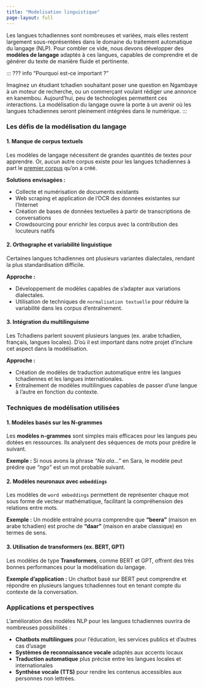 ```yaml
---
title: "Modelisation linguistique"
page-layout: full
---
```


Les langues tchadiennes sont nombreuses et variées, mais elles restent largement sous-représentées dans le domaine du traitement automatique du langage (NLP). Pour combler ce vide, nous devons développer des **modèles de langage** adaptés à ces langues, capables de comprendre et de générer du texte de manière fluide et pertinente.

::: ??? info "Pourquoi est-ce important ?"

Imaginez un étudiant tchadien souhaitant poser une question en Ngambaye à un moteur de recherche, ou un commerçant voulant rédiger une annonce en kanembou. Aujourd’hui, peu de technologies permettent ces interactions. La modélisation du langage ouvre la porte à un avenir où les langues tchadiennes seront pleinement intégrées dans le numérique. :::

### Les défis de la modélisation du langage

#### 1. Manque de corpus textuels

Les modèles de langage nécessitent de grandes quantités de textes pour apprendre. Or, aucun autre corpus existe pour les langues tchadiennes à part le [premier corpus](https://github.com/abdelazizharane/Corpus-Chadian-Languages "Corpus chadian languages") qu'on a créé.

**Solutions envisagées :**

-   Collecte et numérisation de documents existants
-   Web scraping et application de l'OCR des données existantes sur l'Internet
-   Création de bases de données textuelles à partir de transcriptions de conversations
-   Crowdsourcing pour enrichir les corpus avec la contribution des locuteurs natifs

#### 2. Orthographe et variabilité linguistique

Certaines langues tchadiennes ont plusieurs variantes dialectales, rendant la plus standardisation difficile.

**Approche :**

-   Développement de modèles capables de s’adapter aux variations dialectales.
-   Utilisation de techniques de `normalisation textuelle` pour réduire la variabilité dans les corpus d’entraînement.

#### 3. Intégration du multilinguisme

Les Tchadiens parlent souvent plusieurs langues (ex. arabe tchadien, français, langues locales). D'où il est important dans notre projet d'inclure cet aspect dans la modélisation.

**Approche :**

-   Création de modèles de traduction automatique entre les langues tchadiennes et les langues internationales.
-   Entraînement de modèles multilingues capables de passer d’une langue à l’autre en fonction du contexte.

### Techniques de modélisation utilisées

#### 1. Modèles basés sur les N-grammes

Les **modèles n-grammes** sont simples mais efficaces pour les langues peu dotées en ressources. Ils analysent des séquences de mots pour prédire le suivant.

**Exemple :** Si nous avons la phrase *"Na ala..."* en Sara, le modèle peut prédire que *"ngo"* est un mot probable suivant.

#### 2. Modèles neuronaux avec `embeddings`

Les modèles de `word embeddings` permettent de représenter chaque mot sous forme de vecteur mathématique, facilitant la compréhension des relations entre mots.

**Exemple :** Un modèle entraîné pourra comprendre que **"beera"** (maison en arabe tchadien) est proche de **"daar"** (maison en arabe classique) en termes de sens.

#### 3. Utilisation de transformers (ex. BERT, GPT)

Les modèles de type **Transformers**, comme BERT et GPT, offrent des très bonnes performances pour la modélisation du langage.

**Exemple d'application :** Un chatbot basé sur BERT peut comprendre et répondre en plusieurs langues tchadiennes tout en tenant compte du contexte de la conversation.

### Applications et perspectives

L’amélioration des modèles NLP pour les langues tchadiennes ouvrira de nombreuses possibilités :

-   **Chatbots multilingues** pour l’éducation, les services publics et d'autres cas d'usage
-   **Systèmes de reconnaissance vocale** adaptés aux accents locaux
-   **Traduction automatique** plus précise entre les langues locales et internationales
-   **Synthèse vocale (TTS)** pour rendre les contenus accessibles aux personnes non lettrées.
